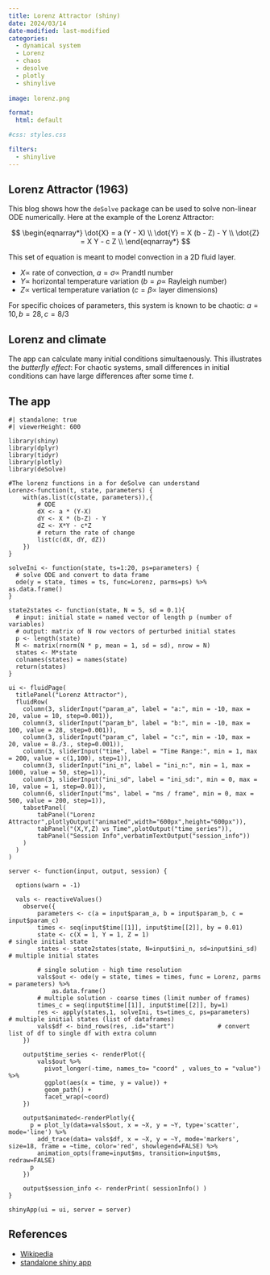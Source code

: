 ```yaml
---
title: Lorenz Attractor (shiny)
date: 2024/03/14
date-modified: last-modified
categories: 
  - dynamical system
  - Lorenz
  - chaos
  - desolve
  - plotly
  - shinylive
  
image: lorenz.png

format:
  html: default

#css: styles.css

filters:
  - shinylive
---
```


## Lorenz Attractor (1963)

This blog shows how the `deSolve` package can be used to solve non-linear ODE numerically.
Here at the example of the Lorenz Attractor:

$$
\begin{eqnarray*}
\dot{X} = a (Y - X) \\
\dot{Y} = X (b - Z) - Y \\
\dot{Z} = X Y - c Z \\
\end{eqnarray*}
$$

This set of equation is meant to model convection in a 2D fluid layer.

- $X \propto$ rate of convection,  $a = \sigma \propto$ Prandtl number
- $Y \propto$ horizontal temperature variation ($b = \rho \propto$ Rayleigh number)
- $Z \propto$ vertical temperature variation ($c = \beta \propto$ layer dimensions)

For specific choices of parameters, this system is known to be chaotic: $a=10, b=28, c=8/3$

## Lorenz and climate 

The app can calculate many initial conditions simultaenously.
This illustrates the *butterfly effect*: For chaotic systems, small differences in initial conditions 
can have large differences after some time $t$.

## The app
```shinylive-r
#| standalone: true
#| viewerHeight: 600

library(shiny)
library(dplyr)
library(tidyr)
library(plotly)
library(deSolve)

#The lorenz functions in a for deSolve can understand
Lorenz<-function(t, state, parameters) {
    with(as.list(c(state, parameters)),{
        # ODE
        dX <- a * (Y-X)
        dY <- X * (b-Z) - Y
        dZ <- X*Y - c*Z        
        # return the rate of change
        list(c(dX, dY, dZ))
    })
}

solveIni <- function(state, ts=1:20, ps=parameters) {
  # solve ODE and convert to data frame
  ode(y = state, times = ts, func=Lorenz, parms=ps) %>% as.data.frame()
}

state2states <- function(state, N = 5, sd = 0.1){
  # input: initial state = named vector of length p (number of variables)
  # output: matrix of N row vectors of perturbed initial states
  p <- length(state)
  M <- matrix(rnorm(N * p, mean = 1, sd = sd), nrow = N)
  states <- M*state
  colnames(states) = names(state)
  return(states)
}

ui <- fluidPage( 
  titlePanel("Lorenz Attractor"),
  fluidRow(
    column(3, sliderInput("param_a", label = "a:", min = -10, max = 20, value = 10, step=0.001)),
    column(3, sliderInput("param_b", label = "b:", min = -10, max = 100, value = 28, step=0.001)),
    column(3, sliderInput("param_c", label = "c:", min = -10, max = 20, value = 8./3., step=0.001)),
    column(3, sliderInput("time", label = "Time Range:", min = 1, max = 200, value = c(1,100), step=1)),
    column(3, sliderInput("ini_n", label = "ini_n:", min = 1, max = 1000, value = 50, step=1)),
    column(3, sliderInput("ini_sd", label = "ini_sd:", min = 0, max = 10, value = 1, step=0.01)),
    column(6, sliderInput("ms", label = "ms / frame", min = 0, max = 500, value = 200, step=1)),
    tabsetPanel(
        tabPanel("Lorenz Attractor",plotlyOutput("animated",width="600px",height="600px")),
        tabPanel("(X,Y,Z) vs Time",plotOutput("time_series")),
        tabPanel("Session Info",verbatimTextOutput("session_info"))
    )
  )
)

server <- function(input, output, session) {

  options(warn = -1) 

  vals <- reactiveValues()
    observe({
        parameters <- c(a = input$param_a, b = input$param_b, c = input$param_c)
        times <- seq(input$time[[1]], input$time[[2]], by = 0.01)
        state <- c(X = 1, Y = 1, Z = 1)                                    # single initial state
        states <- state2states(state, N=input$ini_n, sd=input$ini_sd)      # multiple initial states

        # single solution - high time resolution
        vals$out <- ode(y = state, times = times, func = Lorenz, parms = parameters) %>%
            as.data.frame()
        # multiple solution - coarse times (limit number of frames)
        times_c = seq(input$time[[1]], input$time[[2]], by=1)   
        res <- apply(states,1, solveIni, ts=times_c, ps=parameters)   # multiple initial states (list of dataframes)
        vals$df <- bind_rows(res, .id="start")            # convert list of df to single df with extra column
    })

    output$time_series <- renderPlot({
        vals$out %>% 
          pivot_longer(-time, names_to= "coord" , values_to = "value") %>%
          ggplot(aes(x = time, y = value)) +
          geom_path() +
          facet_wrap(~coord)
    })

    output$animated<-renderPlotly({
      p = plot_ly(data=vals$out, x = ~X, y = ~Y, type='scatter', mode='line') %>%
        add_trace(data= vals$df, x = ~X, y = ~Y, mode='markers', size=18, frame = ~time, color='red', showlegend=FALSE) %>%
        animation_opts(frame=input$ms, transition=input$ms, redraw=FALSE)
      p
    })

    output$session_info <- renderPrint( sessionInfo() )
}

shinyApp(ui = ui, server = server)
```


## References

- [Wikipedia](https://en.wikipedia.org/wiki/Lorenz_system)
- [standalone shiny app](https://github.com/thomasmanke/shiny/tree/main/lorenz)

